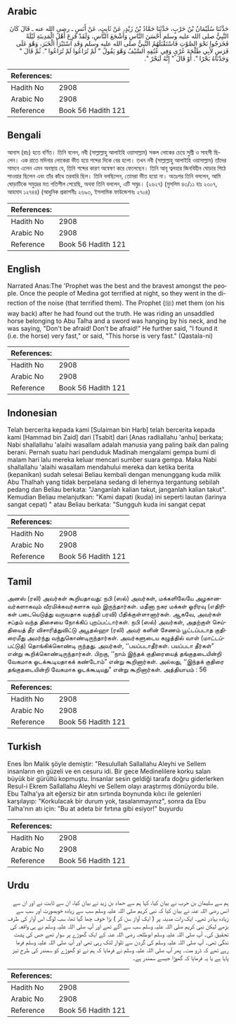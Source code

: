 ## Arabic


<div dir="rtl" lang="ar" style={{fontSize:'larger',backgroundColor:'#f8f9fa',padding:20}}>
حَدَّثَنَا سُلَيْمَانُ بْنُ حَرْبٍ، حَدَّثَنَا حَمَّادُ بْنُ زَيْدٍ، عَنْ ثَابِتٍ، عَنْ أَنَسٍ ـ رضى الله عنه ـ قَالَ كَانَ النَّبِيُّ صلى الله عليه وسلم أَحْسَنَ النَّاسِ وَأَشْجَعَ النَّاسِ، وَلَقَدْ فَزِعَ أَهْلُ الْمَدِينَةِ لَيْلَةً فَخَرَجُوا نَحْوَ الصَّوْتِ فَاسْتَقْبَلَهُمُ النَّبِيُّ صلى الله عليه وسلم وَقَدِ اسْتَبْرَأَ الْخَبَرَ، وَهْوَ عَلَى فَرَسٍ لأَبِي طَلْحَةَ عُرْىٍ وَفِي عُنُقِهِ السَّيْفُ وَهْوَ يَقُولُ ‏"‏ لَمْ تُرَاعُوا لَمْ تُرَاعُوا ‏"‏‏.‏ ثُمَّ قَالَ ‏"‏ وَجَدْنَاهُ بَحْرًا ‏"‏‏.‏ أَوْ قَالَ ‏"‏ إِنَّهُ لَبَحْرٌ ‏"‏‏.‏
</div>
<div style={{backgroundColor:'#f8f9fa',padding:20, marginBottom: 10}}><table> <thead> <tr> <th>References:</th> <th></th> </tr> </thead> <tbody><tr><td>Hadith No</td><td>2908</td></tr><tr><td>Arabic No</td><td>2908</td></tr><tr><td>Reference</td><td>Book 56 Hadith 121</td></tr></tbody></table></div>

## Bengali


<div dir="ltr" lang="bn" style={{fontSize:'larger',backgroundColor:'#f8f9fa',padding:20}}>
আনাস (রাঃ) হতে বর্ণিত। তিনি বলেন, নবী (সাল্লাল্লাহু আলাইহি ওয়াসাল্লাম) সকল লোকের চেয়ে সুশ্রী ও সাহসী ছিলেন। এক রাতে মদিনার লোকেরা ভীত হয়ে শব্দের দিকে বের হলো। তখন নবী (সাল্লাল্লাহু আলাইহি ওয়াসাল্লাম) তাঁদের সামনে এলেন এমন অবস্থায় যে, তিনি শব্দের কারণ অন্বেষণ করে ফেলেছেন। তিনি আবূ ত্বলহার জিনবিহীন ঘোড়ার পিঠে সাওয়ার ছিলেন এবং তাঁর কাঁধে তরবারি ছিল। তিনি বলছিলেন, তোমরা ভীত হয়ো না। অতঃপর তিনি বললেন, আমি ঘোড়াটিকে সমুদ্রের মত গতিশীল পেয়েছি, অথবা তিনি বললেন, এটি সমুদ্র। (২৬২৭) (মুসলিম ৪৩/১১ হাঃ ২৩০৭, আহমাদ ১২৭৪৪) (আধুনিক প্রকাশনীঃ ২৬৯৩, ইসলামিক ফাউন্ডেশনঃ ২৭০৪)
</div>
<div style={{backgroundColor:'#f8f9fa',padding:20, marginBottom: 10}}><table> <thead> <tr> <th>References:</th> <th></th> </tr> </thead> <tbody><tr><td>Hadith No</td><td>2908</td></tr><tr><td>Arabic No</td><td>2908</td></tr><tr><td>Reference</td><td>Book 56 Hadith 121</td></tr></tbody></table></div>

## English


<div dir="ltr" lang="en" style={{fontSize:'larger',backgroundColor:'#f8f9fa',padding:20}}>
Narrated Anas:The 'Prophet was the best and the bravest amongst the people. Once the people of Medina got terrified at night, so they went in the direction of the noise (that terrified them). The Prophet (ﷺ) met them (on his way back) after he had found out the truth. He was riding an unsaddled horse belonging to Abu Talha and a sword was hanging by his neck, and he was saying, "Don't be afraid! Don't be afraid!" He further said, "I found it (i.e. the horse) very fast," or said, "This horse is very fast." (Qastala-ni)
</div>
<div style={{backgroundColor:'#f8f9fa',padding:20, marginBottom: 10}}><table> <thead> <tr> <th>References:</th> <th></th> </tr> </thead> <tbody><tr><td>Hadith No</td><td>2908</td></tr><tr><td>Arabic No</td><td>2908</td></tr><tr><td>Reference</td><td>Book 56 Hadith 121</td></tr></tbody></table></div>

## Indonesian


<div dir="ltr" lang="id" style={{fontSize:'larger',backgroundColor:'#f8f9fa',padding:20}}>
Telah bercerita kepada kami [Sulaiman bin Harb] telah bercerita kepada kami [Hammad bin Zaid] dari [Tsabit] dari [Anas radliallahu 'anhu] berkata; Nabi shallallahu 'alaihi wasallam adalah manusia yang paling baik dan paling berani. Pernah suatu hari penduduk Madinah mengalami gempa bumi di malam hari lalu mereka keluar mencari sumber suara gempa. Maka Nabi shallallahu 'alaihi wasallam mendahului mereka dan ketika berita (kepanikan) sudah selesai Beliau kembali dengan menunggang kuda milik Abu Thalhah yang tidak berpelana sedang di lehernya tergantung sebilah pedang dan Beliau berkata: "Janganlah kalian takut, janganlah kalian takut". Kemudian Beliau melanjutkan: "Kami dapati (kuda) ini seperti lautan (larinya sangat cepat) " atau Beliau berkata: "Sungguh kuda ini sangat cepat
</div>
<div style={{backgroundColor:'#f8f9fa',padding:20, marginBottom: 10}}><table> <thead> <tr> <th>References:</th> <th></th> </tr> </thead> <tbody><tr><td>Hadith No</td><td>2908</td></tr><tr><td>Arabic No</td><td>2908</td></tr><tr><td>Reference</td><td>Book 56 Hadith 121</td></tr></tbody></table></div>

## Tamil


<div dir="ltr" lang="ta" style={{fontSize:'larger',backgroundColor:'#f8f9fa',padding:20}}>
அனஸ் (ரலி) அவர்கள் கூறியதாவது: நபி (ஸல்) அவர்கள், மக்களிலேயே அழகானவர்களாகவும் வீரமிக்கவர்களாக வும் இருந்தார்கள். மதீனா நகர மக்கள் ஓரிரவு (எதிரிகள் படையெடுத்து வருவதாக வதந்தி பரவி) பீதிக்குள்ளானார்கள். ஆகவே, அவர்கள் சப்தம் வந்த திசையை நோக்கிப் புறப்பட்டார்கள். நபி (ஸல்) அவர்கள், அதற்குள் செய்தியைத் தீர விசாரித்துவிட்டு அபூதல்ஹா (ரலி) அவர் களின் சேணம் பூட்டப்படாத குதிரைமீது அமர்ந்து வந்துகொண்டிருந்தார்கள். அவர்களுடைய கழுத்தில் வாள் (மாட்டப்பட்டுத்) தொங்கிக்கொண்டி ருந்தது. அவர்கள், ‘‘பயப்படாதீர்கள். பயப்படா தீர்கள்” என்று கூறிக்கொண்டிருந்தார்கள். பிறகு, ‘‘நாம் இந்தக் குதிரையைத் தங்குதடையின்றி வேகமாக ஓடக்கூடியதாகக் கண்டோம்” என்று கூறினார்கள். அல்லது, ‘‘இந்தக் குதிரை தங்குதடையின்றி வேகமாக ஓடக்கூடியது” என்று கூறினார்கள். அத்தியாயம் : 56
</div>
<div style={{backgroundColor:'#f8f9fa',padding:20, marginBottom: 10}}><table> <thead> <tr> <th>References:</th> <th></th> </tr> </thead> <tbody><tr><td>Hadith No</td><td>2908</td></tr><tr><td>Arabic No</td><td>2908</td></tr><tr><td>Reference</td><td>Book 56 Hadith 121</td></tr></tbody></table></div>

## Turkish


<div dir="ltr" lang="tr" style={{fontSize:'larger',backgroundColor:'#f8f9fa',padding:20}}>
Enes İbn Malik şöyle demiştir: "Resulullah Sallallahu Aleyhi ve Sellem insanların en güzeli ve en cesuru idi. Bir gece Medinelilere korku salan büyük bir gürültü kopmuştu. İnsanlar sesin geldiği tarafa doğru giderlerken Resul-i Ekrem Sallallahu Aleyhi ve Sellem olayı araştırmış dönüyordu bile. Ebu Talha'ya ait eğersiz bir atın sırtında boynunda kılıcı ile gelenleri karşılayıp: "Korkulacak bir durum yok, tasalanmayınız", sonra da Ebu Talha'nın atı için: "Bu at adeta bir fırtına gibi esiyor!" buyurdu
</div>
<div style={{backgroundColor:'#f8f9fa',padding:20, marginBottom: 10}}><table> <thead> <tr> <th>References:</th> <th></th> </tr> </thead> <tbody><tr><td>Hadith No</td><td>2908</td></tr><tr><td>Arabic No</td><td>2908</td></tr><tr><td>Reference</td><td>Book 56 Hadith 121</td></tr></tbody></table></div>

## Urdu


<div dir="rtl" lang="ur" style={{fontSize:'larger',backgroundColor:'#f8f9fa',padding:20}}>
ہم سے سلیمان بن حرب نے بیان کیا، کہا ہم سے حماد بن زید نے بیان کیا، ان سے ثابت نے اور ان سے انس رضی اللہ عنہ نے بیان کیا کہ نبی کریم صلی اللہ علیہ وسلم سب سے زیادہ خوبصورت اور سب سے زیادہ بہادر تھے۔ ایک رات مدینہ پر ( ایک آواز سن کر ) بڑا خوف چھا گیا تھا، سب لوگ اس آواز کی طرف بڑھے لیکن نبی کریم صلی اللہ علیہ وسلم سب سے آگے تھے اور آپ صلی اللہ علیہ وسلم نے ہی واقعہ کی تحقیق کی۔ آپ صلی اللہ علیہ وسلم ابوطلحہ رضی اللہ عنہ کے ایک گھوڑے پر سوار تھے جس کی پشت ننگی تھی۔ آپ صلی اللہ علیہ وسلم کی گردن سے تلوار لٹک رہی تھی اور آپ صلی اللہ علیہ وسلم فرما رہے تھے کہ ڈرو مت۔ پھر آپ صلی اللہ علیہ وسلم نے فرمایا کہ ہم نے تو گھوڑے کو سمندر کی طرح تیز پایا ہے یا یہ فرمایا کہ گھوڑا جیسے سمندر ہے۔
</div>
<div style={{backgroundColor:'#f8f9fa',padding:20, marginBottom: 10}}><table> <thead> <tr> <th>References:</th> <th></th> </tr> </thead> <tbody><tr><td>Hadith No</td><td>2908</td></tr><tr><td>Arabic No</td><td>2908</td></tr><tr><td>Reference</td><td>Book 56 Hadith 121</td></tr></tbody></table></div>